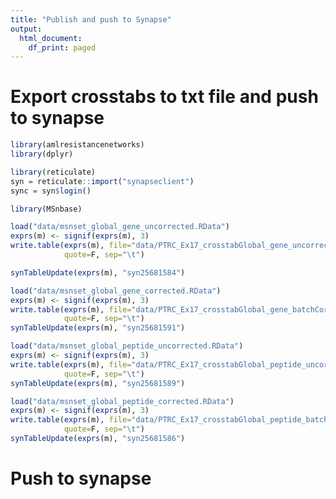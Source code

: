 ```yaml
---
title: "Publish and push to Synapse"
output:
  html_document:
    df_print: paged
---
```



# Export crosstabs to txt file and push to synapse

```r
library(amlresistancenetworks)
library(dplyr)

library(reticulate)
syn = reticulate::import("synapseclient")
sync = syn$login()
```

```r
library(MSnbase)

load("data/msnset_global_gene_uncorrected.RData")
exprs(m) <- signif(exprs(m), 3)
write.table(exprs(m), file="data/PTRC_Ex17_crosstabGlobal_gene_uncorrected.txt",
            quote=F, sep="\t")

synTableUpdate(exprs(m), "syn25681584")
```

```r
load("data/msnset_global_gene_corrected.RData")
exprs(m) <- signif(exprs(m), 3)
write.table(exprs(m), file="data/PTRC_Ex17_crosstabGlobal_gene_batchCorrected.txt",
            quote=F, sep="\t")
synTableUpdate(exprs(m), "syn25681591")
```

```r
load("data/msnset_global_peptide_uncorrected.RData")
exprs(m) <- signif(exprs(m), 3)
write.table(exprs(m), file="data/PTRC_Ex17_crosstabGlobal_peptide_uncorrected.txt",
            quote=F, sep="\t")
synTableUpdate(exprs(m), "syn25681589")
```

```r
load("data/msnset_global_peptide_corrected.RData")
exprs(m) <- signif(exprs(m), 3)
write.table(exprs(m), file="data/PTRC_Ex17_crosstabGlobal_peptide_batchCorrected.txt",
            quote=F, sep="\t")
synTableUpdate(exprs(m), "syn25681586")
```

# Push to synapse

